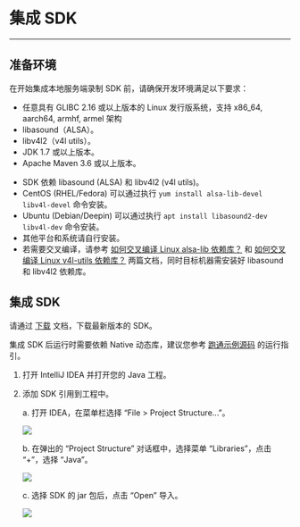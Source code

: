 # 集成 SDK

---

## 准备环境

在开始集成本地服务端录制 SDK 前，请确保开发环境满足以下要求：

- 任意具有 GLIBC 2.16 或以上版本的 Linux 发行版系统，支持 x86_64, aarch64, armhf, armel 架构
- libasound（ALSA）。
- libv4l2（v4l utils）。
- JDK 1.7 或以上版本。
- Apache Maven 3.6 或以上版本。

<Note title="说明">

- SDK 依赖 libasound (ALSA) 和 libv4l2 (v4l utils)。
- CentOS (RHEL/Fedora) 可以通过执行 `yum install alsa-lib-devel libv4l-devel` 命令安装。
- Ubuntu (Debian/Deepin) 可以通过执行 `apt install libasound2-dev libv4l-dev` 命令安装。
- 其他平台和系统请自行安装。
- 若需要交叉编译，请参考 [如何交叉编译 Linux alsa-lib 依赖库？](http://doc-zh.zego.im/faq/alsa_lib_cross_compile?product=ExpressAudio&platform=linux) 和 [如何交叉编译 Linux v4l-utils 依赖库？](http://doc-zh.zego.im/faq/v4l_utils_cross_compile?product=ExpressVideo&platform=linux) 两篇文档，同时目标机器需安装好 libasound 和 libv4l2 依赖库。
</Note>

## 集成 SDK

请通过 [下载](../DownloadSDK.mdx) 文档，下载最新版本的 SDK。

<Note title="说明">

集成 SDK 后运行时需要依赖 Native 动态库，建议您参考 [跑通示例源码](../DownloadDemo.mdx) 的运行指引。
</Note>

1. 打开 IntelliJ IDEA 并打开您的 Java 工程。

2. 添加 SDK 引用到工程中。

    a. 打开 IDEA，在菜单栏选择 “File > Project Structure...”。

    <Frame width="512" height="auto" caption=""><img src="https://doc-media.zego.im/sdk-doc/Pics/Linux/ServerRecording/Java/5.jpeg" /></Frame>

    b. 在弹出的 “Project Structure” 对话框中，选择菜单 “Libraries”，点击 “+”，选择 “Java”。

    <Frame width="512" height="auto" caption=""><img src="https://doc-media.zego.im/sdk-doc/Pics/Linux/ServerRecording/Java/6.jpeg" /></Frame>

    c. 选择 SDK 的 jar 包后，点击 “Open” 导入。

    <Frame width="512" height="auto" caption=""><img src="https://doc-media.zego.im/sdk-doc/Pics/Linux/ServerRecording/Java/7.jpeg" /></Frame>
